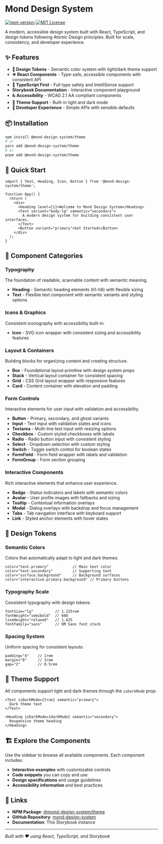 # Mond Design System

[![npm version](https://badge.fury.io/js/@mond-design-system%2Ftheme.svg)](https://www.npmjs.com/package/@mond-design-system/theme)
[![MIT License](https://img.shields.io/badge/License-MIT-blue.svg)](https://opensource.org/licenses/MIT)

A modern, accessible design system built with React, TypeScript, and design tokens following Atomic Design principles. Built for scale, consistency, and developer experience.

## ✨ Features

- **🎨 Design Tokens** - Semantic color system with light/dark theme support
- **⚛️ React Components** - Type-safe, accessible components with consistent API
- **🎯 TypeScript First** - Full type safety and IntelliSense support  
- **Storybook Documentation** - Interactive component playground
- **♿ Accessibility** - WCAG 2.1 AA compliant components
- **🌙 Theme Support** - Built-in light and dark mode
- **🔧 Developer Experience** - Simple APIs with sensible defaults

## 📦 Installation

```bash
npm install @mond-design-system/theme
# or
yarn add @mond-design-system/theme
# or
pnpm add @mond-design-system/theme
```

## 🚀 Quick Start

```tsx
import { Text, Heading, Icon, Button } from '@mond-design-system/theme';

function App() {
  return (
    <div>
      <Heading level={1}>Welcome to Mond Design System</Heading>
      <Text variant="body-lg" semantic="secondary">
        A modern design system for building consistent user interfaces.
      </Text>
      <Button variant="primary">Get Started</Button>
    </div>
  );
}
```

## 🧱 Component Categories

### Typography
The foundation of readable, scannable content with semantic meaning.
- **Heading** - Semantic heading elements (h1-h6) with flexible sizing
- **Text** - Flexible text component with semantic variants and styling options

### Icons & Graphics  
Consistent iconography with accessibility built-in.
- **Icon** - SVG icon wrapper with consistent sizing and accessibility features

### Layout & Containers
Building blocks for organizing content and creating structure.
- **Box** - Foundational layout primitive with design system props
- **Stack** - Vertical layout container for consistent spacing
- **Grid** - CSS Grid layout wrapper with responsive features
- **Card** - Content container with elevation and padding

### Form Controls
Interactive elements for user input with validation and accessibility.
- **Button** - Primary, secondary, and ghost variants
- **Input** - Text input with validation states and icons
- **Textarea** - Multi-line text input with resizing options
- **Checkbox** - Custom styled checkboxes with labels
- **Radio** - Radio button input with consistent styling
- **Select** - Dropdown selection with custom styling
- **Switch** - Toggle switch control for boolean states
- **FormField** - Form field wrapper with labels and validation
- **FormGroup** - Form section grouping

### Interactive Components
Rich interactive elements that enhance user experience.
- **Badge** - Status indicators and labels with semantic colors
- **Avatar** - User profile images with fallbacks and sizing
- **Tooltip** - Contextual information overlays
- **Modal** - Dialog overlays with backdrop and focus management
- **Tabs** - Tab navigation interface with keyboard support
- **Link** - Styled anchor elements with hover states

## 🎨 Design Tokens

### Semantic Colors
Colors that automatically adapt to light and dark themes:
```tsx
color="text.primary"           // Main text color
color="text.secondary"         // Supporting text
color="surface.background"     // Background surfaces
color="interactive.primary.background" // Primary buttons
```

### Typography Scale
Consistent typography with design tokens:
```tsx
fontSize="lg"          // 1.125rem
fontWeight="semibold"  // 600
lineHeight="relaxed"   // 1.625
fontFamily="sans"      // DM Sans font stack
```

### Spacing System
Uniform spacing for consistent layouts:
```tsx
padding="4"    // 1rem
margin="8"     // 2rem
gap="2"        // 0.5rem
```

## 🌙 Theme Support

All components support light and dark themes through the `isDarkMode` prop:

```tsx
<Text isDarkMode={true} semantic="primary">
  Dark theme text
</Text>

<Heading isDarkMode={darkMode} semantic="secondary">
  Responsive theme heading
</Heading>
```

## 🏗️ Explore the Components

Use the sidebar to browse all available components. Each component includes:
- **Interactive examples** with customizable controls
- **Code snippets** you can copy and use
- **Design specifications** and usage guidelines
- **Accessibility information** and best practices

## 🔗 Links

- **NPM Package**: [@mond-design-system/theme](https://www.npmjs.com/package/@mond-design-system/theme)
- **GitHub Repository**: [mond-design-system](https://github.com/yourusername/mond-design-system)
- **Documentation**: This Storybook instance

---

*Built with ❤️ using React, TypeScript, and Storybook*

